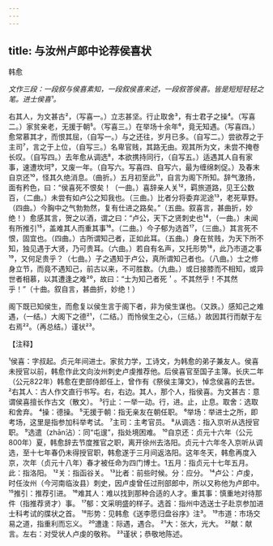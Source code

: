 ```yaml
---
---
---
```

title: 与汝州卢郎中论荐侯喜状
---



韩愈

*文作三段：一段叙与侯喜素知，一段叙侯喜来述，一段叙答侯喜。皆是短短轻轻之笔。进士侯喜¹。*

右其人，为文甚古²，（写喜一。）立志甚坚。行止取舍³，有士君子之操⁴。（写喜二。）家贫亲老，无援于朝⁵。（写喜三。）在举场十余年⁶，竟无知遇。（写喜四。）愈常慕其才，而恨其屈，（自写一。）与之还往，岁月已多。（自写二。）尝欲荐之于主司⁷，言之于上位，（自写三。）名卑官贱，其路无由。观其所为文，未尝不掩卷长叹。（自写四。）去年愈从调选⁸，本欲携持同行，（自写五。）适遇其人自有家事，速遭坎坷⁹，又废一年。（自写六。写喜四、自写六，最为缠绵刺促。）及春末自京还¹⁰，怪其久绝消息。（曲折。）五月初至此¹¹，自言为阁下所知。辞气激扬，面有矜色，曰：“侯喜死不恨矣！（一曲。）喜辞亲人关¹²，羁旅道路，见王公数百，（二曲。）未尝有如卢公之知我也。（三曲。）比者分将委弃泥途¹³，老死草野。（四曲。）今胸中之气勃勃然，复有仕进之路矣。”（五曲。叙喜言，甚曲折，妙绝！）愈感其言，贺之以酒，谓之曰：“卢公，天下之贤刺史也¹⁴，（一曲。）未闻有所推引¹⁵，盖难其人而重其事¹⁶。（二曲。）今子郁为选首¹⁷，（三曲。）其言死不恨，固宜也。（四曲。）古所谓知己者，正如此耳。（五曲。）身在贫贱，为天下所不知，独见遇于大贤，乃可贵耳。（六曲。）若自有名声，又托形势¹⁸，此乃市道之事¹⁹，又何足贵乎？（七曲。）子之遇知于卢公，真所谓知己者也。（八曲。）士之修身立节，而竟不遇知己，前古以来，不可胜数。（九曲。）或日接膝而不相知，或异世者相慕，以其遭逢之难²⁰，故曰：“士为知己者死＇。不其然乎！不其然乎！”（十曲。叙自言，甚曲折，妙绝！）

阁下既已知侯生，而愈复以侯生言于阁下者，非为侯生谋也。（又跌。）感知己之难遇，（一结。）大阁下之德²¹，（二结。）而怜侯生之心，（三结。）故因其行而献于左右焉²²。（再总结。）谨状²³。

【注释】

¹侯喜：字叔起。贞元年间进士。家贫力学，工诗文，为韩愈的弟子兼友人。侯喜未授官以前，韩愈作此文向汝州刺史卢虔推荐他。后侯喜官至国子主簿。长庆二年（公元822年）韩愈在吏部侍郎任上，曾作有《祭侯主簿文》，悼念侯喜的去世。
²右其人：古人作文直行书写。右，右边。其人，那个人，指侯喜。为文甚古：意谓侯喜擅长作古文（散文）。
³行止：一举一动。行，进。止，止息。取舍：选取和舍弃。
⁴操：德操。
⁵无援于朝：指无亲友在朝任职。
⁶举场：举进士之所，即考场，这里是指参加科举考试。
⁷主司：主考官员。
⁸从调选：指入京听从选授官职。
⁹选遣（zhān沾）：同“屯遚”，指处境困难。
¹⁰自京还：贞元十六年（公元800年）夏，韩愈辞去节度推官之职，离开徐州去洛阳。贞元十六年冬入京听从调选，至十七年春仍未得授官职，韩愈遂于三月间返洛阳。这年冬天，韩愈再度入京，次年（贞元十八年）春才被任命为四门博士。1五月：指贞元十七年五月。此：指洛阳。
¹²关：指函谷关。
¹³比者：前些时候。分：应分。
¹⁴卢公：卢虔，时任汝州（今河南临汝县）刺史，因卢虔曾任过刑部郎中，所以又称他为卢郎中。
¹⁵推引：推荐引进。
¹⁶难其人：难以找到那种合适的人才。重其事：慎重地对待那件（指推荐贤才）事。
¹⁷郁：文采明盛的样子。选首：指州中选送士子赴京参加进士科考试的牒状之首。
¹⁸形势：见韩愈《送李愿归盘谷序》注³。
¹⁹市道：市场交易之道，指重利而忘义。
²⁰遭逢：际遇，遇合。
²¹大：张大，光大。
²²献：献言。左右：对受状人卢虔的敬称。
²³谨状；恭敬地陈述。